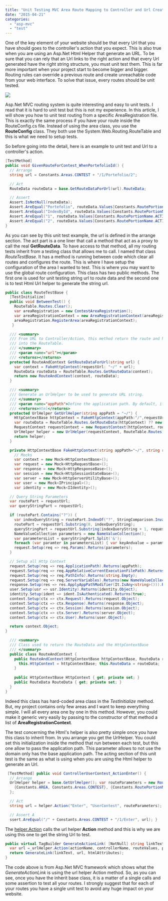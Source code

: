 ```yaml
---
title: "Unit Testing MVC Area Route Mapping to Controller and Url Creation"
date: "2015-04-21"
categories: 
  - "asp-mvc"
  - "test"
---
```


One of the key element of your website should be that every Url that you have should goes to the controller's action that you expect. This is also true when you are using an Asp.Net Html Helper that generate an URL. To be sure that you can rely that an Url links to the right action and that every Url generated have the right string structure, you must unit test them. This is far more important when your project start to become bigger and bigger. Routing rules can override a previous route and create unreachable code from your web interface. To solve that issue, every routes should be unit tested.

![](images/UnitTestControllerRouting-400x262.png)

Asp.Net MVC routing system is quite interesting and easy to unit tests. I read that it is hard to unit test but this is not my experience. In this article, I will show you how to unit test routing from a specific AreaRegistration file. This is exactly the same process if you have your route inside the RouteConfig.cs file. Instead of using the area class, you use the **RouteConfig** class. They both use the System.Web.Routing.RouteTable and this is what we need to setup tests.

So before going into the detail, here is an example to unit test and Url to a controller's action.


```csharp
[TestMethod] 
public void GivenRouteForContest_WhenPortefolioId() { 
  // Arrange 
  string url = Constants.Areas.CONTEST + "/1/Portefolio/2";

  // Act 
  RouteData routeData = base.GetRouteDataForUrl(url).RouteData;

  // Assert 
  Assert.IsNotNull(routeData); 
  Assert.AreEqual("Portefolio", routeData.Values[Constants.RoutePortionName.CONTROLLER]); 
  Assert.AreEqual("IndexById", routeData.Values[Constants.RoutePortionName.ACTION]); 
  Assert.AreEqual("1", routeData.Values[Constants.RoutePortionName.ACTIVE_CURRENT_CONTEST_ID]); 
  Assert.AreEqual("2", routeData.Values[Constants.RoutePortionName.ACTIVE_CURRENT_PORTEFEOLIO_ID]); 
} 
```

As you can see by this unit test example, the url is defined in the arrange section. The act part is a one liner that call a method that act as a proxy to call the real **GetRouteData**. To have access to that method, all my routing tests inherit from a testing class that allows me to call. I named that class _RouteTestBase_. It has a method is running between code which clear all routes and configures the route. This is where I have setup the configuration of the area I wanted to test. This is where you may want to use the global route configuration. This class has two public methods. The first one is used for unit testing string url to route data and the second one is to test Html Url helper to generate the string url.


```csharp
public class RouteTestBase { 
  [TestInitialize] 
  public void BetweenTest() { 
    RouteTable.Routes.Clear(); 
    var areaRegistration = new ContestAreaRegistration(); 
    var areaRegistrationContext = new AreaRegistrationContext(areaRegistration.AreaName, RouteTable.Routes); 
    areaRegistration.RegisterArea(areaRegistrationContext);
   }

  /// <summary> 
  /// From URL to Controller/Action, this method return the route and http context after passing the URL 
  /// into the RouteTable. 
  /// </summary> 
  /// <param name="url"></param> 
  /// <returns></returns> 
  protected RouteAndContext GetRouteDataForUrl(string url) { 
    var context = FakeHttpContext(requestUrl: "~/" + url); 
    RouteData routeData = RouteTable.Routes.GetRouteData(context); 
    return new RouteAndContext(context, routeData); 
  }

  /// <summary> 
  /// Generate an UrlHelper to be used to generate URL string. 
  /// </summary> 
  /// <param name="appPath">Define the application path. By default, if all routing start from the domain than this should not be set.</param> 
  /// <returns>Html</returns> 
  protected UrlHelper GetUrlHelper(string appPath = "~/") { 
    HttpContextBase httpContext = FakeHttpContext(appPath:"/",requestUrl: appPath); 
    var routeData = RouteTable.Routes.GetRouteData(httpContext) ?? new RouteData(); 
    RequestContext requestContext = new RequestContext(httpContext, routeData); 
    UrlHelper helper = new UrlHelper(requestContext, RouteTable.Routes); 
    return helper; 
  }

  private HttpContextBase FakeHttpContext(string appPath="~/", string requestUrl = "/") { 
    // Mocks 
    var context = new Mock<HttpContextBase>(); 
    var request = new Mock<HttpRequestBase>(); 
    var response = new Mock<HttpResponseBase>(); 
    var session = new Mock<HttpSessionStateBase>(); 
    var server = new Mock<HttpServerUtilityBase>(); 
    var user = new Mock<IPrincipal>(); 
    var identity = new Mock<IIdentity>();

  // Query String Parameters 
  var routePart = requestUrl; 
  var queryStringPart = requestUrl;

  if (routePart.Contains("?")) { 
    var indexQueryString = routePart.IndexOf("?", StringComparison.InvariantCulture); 
    routePart = requestUrl.Substring(0, indexQueryString); 
    queryStringPart = requestUrl.Substring(indexQueryString + 1, requestUrl.Length - indexQueryString-1); 
    NameValueCollection parameters = new NameValueCollection(); 
    var parametersList = queryStringPart.Split('&'); 
    foreach (var paramter in parametersList) { var keyAndvalue = paramter.Split('='); parameters.Add(keyAndvalue[0], keyAndvalue[1]); } 
    request.Setup(req => req.Params).Returns(parameters); 
  }

  // Setup all Http Context 
  request.Setup(req => req.ApplicationPath).Returns(appPath); 
  request.Setup(req => req.AppRelativeCurrentExecutionFilePath).Returns(routePart); 
  request.Setup(req => req.PathInfo).Returns(string.Empty); 
  request.Setup(req => req.ServerVariables).Returns(new NameValueCollection()); 
  response.Setup(res => res.ApplyAppPathModifier(It.IsAny<string>())).Returns((string virtualPath) => virtualPath); 
  user.Setup(usr => usr.Identity).Returns(identity.Object); 
  identity.Setup(ident => ident.IsAuthenticated).Returns(true); 
  context.Setup(ctx => ctx.Request).Returns(request.Object); 
  context.Setup(ctx => ctx.Response).Returns(response.Object); 
  context.Setup(ctx => ctx.Session).Returns(session.Object); 
  context.Setup(ctx => ctx.Server).Returns(server.Object); 
  context.Setup(ctx => ctx.User).Returns(user.Object);

  return context.Object; 
}

  /// <summary> 
  /// Class used to return the RouteData and the HttpContextBase 
  /// </summary> 
  public class RouteAndContext { 
    public RouteAndContext(HttpContextBase httpContextBase, RouteData routeData) { 
      this.HttpContext = httpContextBase; this.RouteData = routeData; 
    } 
      
    public HttpContextBase HttpContext { get; private set; } 
    public RouteData RouteData { get; private set; } 
  } 
} 
``` 

Indeed this class has hard-coded area class in the _TestInitialize_ method. But, my project contains only few areas and I want to keep everything simple. I will all every area one by one in this method. However, you could make it generic very easily by passing to the constructor of that method a list of **AreaRegistrationContext**.

The test concerning the Html's helper is also pretty simple once you have this class to inherit from. In you arrange you get the UrlHelper. You could set this initialization inside the method that run between each test, but this one allow to pass the application path. This parameter allows to not use the domain only has the base application path. The acting section of this unit test is the same as what is using when you are using the Html helper to generate an Url.


```csharp
 [TestMethod] public void ControllerUserContest_ActionEnter() { 
  // Arrange 
  UrlHelper helper = base.GetUrlHelper(); var routeParameters = new RouteValueDictionary(new Dictionary<string, object>()) { 
    {Constants.AREA, Constants.Areas.CONTEST}, {Constants.RoutePortionName.ACTIVE_CURRENT_CONTEST_ID,1} 
  };

  // Act 
  string url = helper.Action("Enter", "UserContest", routeParameters);

  // Assert A
  ssert.AreEqual("/" + Constants.Areas.CONTEST + "/1/Enter", url); } 
```

The [helper.Action](https://github.com/aspnet/Mvc/blob/9d5364cf9b5e1bd4961946ec26379500a4f7720f/src/Microsoft.AspNet.Mvc.Core/Rendering/Html/DefaultHtmlGenerator.cs#L69) calls the url helper **Action** method and this is why we are using this one to get the string Url to test.


```csharp
public virtual TagBuilder GenerateActionLink( [NotNull] string linkText, string actionName, string controllerName, string protocol, string hostname, string fragment, object routeValues, object htmlAttributes) { 
  var url =_urlHelper.Action(actionName, controllerName, routeValues, protocol, hostname, fragment); 
  return GenerateLink(linkText, url, htmlAttributes); 
} 
```

The code above is from Asp.Net MVC framework which shows what the _GenerateActionLink_ is using the url helper Action method. So, as you can see, once you have the inherit base class, it is a matter of a single calls and some assertion to test all your routes. I strongly suggest that for each of your routes you have a single unit test to avoid any huge impact on your website.
